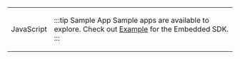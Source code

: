 


<table class="logoTable">
<tr class="logoTr">
<td class="logoTdLeft">

<LogoJavaScript/>

JavaScript

</td>
<td class="logoTdRight">

:::tip Sample App
Sample apps are available to explore. Check out [Example](https://github.com/gobeyondidentity/bi-sdk-js/tree/main/example) for the Embedded SDK.
:::

</td>
</tr>
</table>
